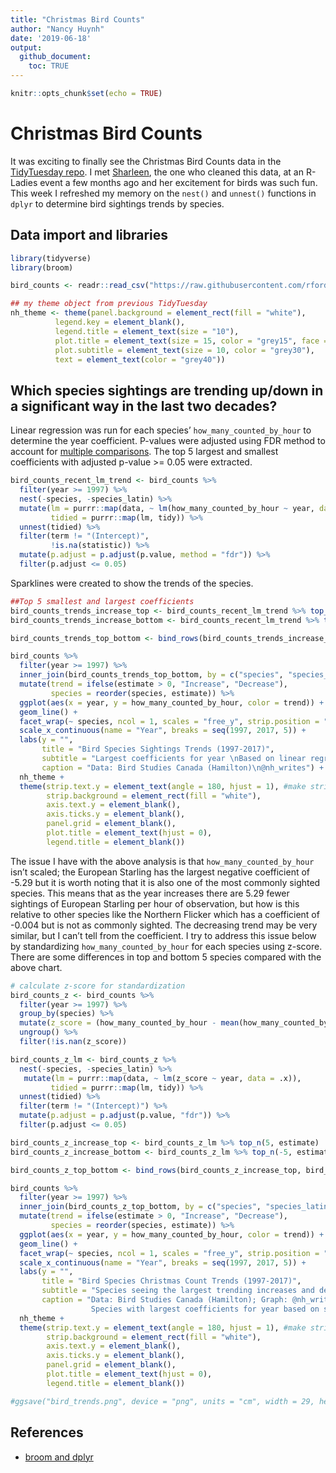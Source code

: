 ```yaml
---
title: "Christmas Bird Counts"
author: "Nancy Huynh"
date: '2019-06-18'
output: 
  github_document:
    toc: TRUE
---
```


```r
knitr::opts_chunk$set(echo = TRUE)
```

# Christmas Bird Counts
It was exciting to finally see the Christmas Bird Counts data in the [TidyTuesday repo](https://github.com/rfordatascience/tidytuesday/tree/master/data/2019/2019-06-18). I met [Sharleen](https://twitter.com/_sharleen_w), the one who cleaned this data, at an R-Ladies event a few months ago and her excitement for birds was such fun. This week I refreshed my memory on the `nest()` and `unnest()` functions in `dplyr` to determine bird sightings trends by species.

## Data import and libraries
```r
library(tidyverse)
library(broom)

bird_counts <- readr::read_csv("https://raw.githubusercontent.com/rfordatascience/tidytuesday/master/data/2019/2019-06-18/bird_counts.csv")
```

```r
## my theme object from previous TidyTuesday
nh_theme <- theme(panel.background = element_rect(fill = "white"),
          legend.key = element_blank(),
          legend.title = element_text(size = "10"),
          plot.title = element_text(size = 15, color = "grey15", face = "bold"),
          plot.subtitle = element_text(size = 10, color = "grey30"),
          text = element_text(color = "grey40"))
```

## Which species sightings are trending up/down in a significant way in the last two decades?
Linear regression was run for each species' `how_many_counted_by_hour` to determine the year coefficient. P-values were adjusted using FDR method to account for [multiple comparisons](https://en.wikipedia.org/wiki/Multiple_comparisons_problem). The top 5 largest and smallest coefficients with adjusted p-value >= 0.05 were extracted.
```r
bird_counts_recent_lm_trend <- bird_counts %>%
  filter(year >= 1997) %>%
  nest(-species, -species_latin) %>%
  mutate(lm = purrr::map(data, ~ lm(how_many_counted_by_hour ~ year, data = .x)),
         tidied = purrr::map(lm, tidy)) %>%
  unnest(tidied) %>%
  filter(term != "(Intercept)",
         !is.na(statistic)) %>%
  mutate(p.adjust = p.adjust(p.value, method = "fdr")) %>%
  filter(p.adjust <= 0.05)
```

Sparklines were created to show the trends of the species.
```r

##Top 5 smallest and largest coefficients
bird_counts_trends_increase_top <- bird_counts_recent_lm_trend %>% top_n(5, estimate)
bird_counts_trends_increase_bottom <- bird_counts_recent_lm_trend %>% top_n(-5, estimate)

bird_counts_trends_top_bottom <- bind_rows(bird_counts_trends_increase_top, bird_counts_trends_increase_bottom)

bird_counts %>%
  filter(year >= 1997) %>%
  inner_join(bird_counts_trends_top_bottom, by = c("species", "species_latin")) %>%
  mutate(trend = ifelse(estimate > 0, "Increase", "Decrease"),
         species = reorder(species, estimate)) %>%
  ggplot(aes(x = year, y = how_many_counted_by_hour, color = trend)) +
  geom_line() +
  facet_wrap(~ species, ncol = 1, scales = "free_y", strip.position = "left") +
  scale_x_continuous(name = "Year", breaks = seq(1997, 2017, 5)) +
  labs(y = "",
       title = "Bird Species Sightings Trends (1997-2017)",
       subtitle = "Largest coefficients for year \nBased on linear regression; FDR adjusted p-value <= 0.05",
       caption = "Data: Bird Studies Canada (Hamilton)\n@nh_writes") +
  nh_theme +
  theme(strip.text.y = element_text(angle = 180, hjust = 1), #make strip text horizontal
        strip.background = element_rect(fill = "white"),
        axis.text.y = element_blank(),
        axis.ticks.y = element_blank(),
        panel.grid = element_blank(),
        plot.title = element_text(hjust = 0),
        legend.title = element_blank())

```

The issue I have with the above analysis is that `how_many_counted_by_hour` isn't scaled; the European Starling has the largest negative coefficient of -5.29 but it is worth noting that it is also one of the most commonly sighted species. This means that as the year increases there are 5.29 fewer sightings of European Starling per hour of observation, but how is this relative to other species like the Northern Flicker which has a coefficient of -0.004 but is not as commonly sighted. The decreasing trend may be very similar, but I can't tell from the coefficient. I try to address this issue below by standardizing `how_many_counted_by_hour` for each species using z-score. There are some differences in top and bottom 5 species compared with the above chart.
```r

# calculate z-score for standardization
bird_counts_z <- bird_counts %>% 
  filter(year >= 1997) %>%
  group_by(species) %>%
  mutate(z_score = (how_many_counted_by_hour - mean(how_many_counted_by_hour)) / sd(how_many_counted_by_hour)) %>%
  ungroup() %>%
  filter(!is.nan(z_score))

bird_counts_z_lm <- bird_counts_z %>% 
  nest(-species, -species_latin) %>%
   mutate(lm = purrr::map(data, ~ lm(z_score ~ year, data = .x)),
         tidied = purrr::map(lm, tidy)) %>%
  unnest(tidied) %>%
  filter(term != "(Intercept)") %>%
  mutate(p.adjust = p.adjust(p.value, "fdr")) %>%
  filter(p.adjust <= 0.05)

bird_counts_z_increase_top <- bird_counts_z_lm %>% top_n(5, estimate)
bird_counts_z_increase_bottom <- bird_counts_z_lm %>% top_n(-5, estimate)

bird_counts_z_top_bottom <- bind_rows(bird_counts_z_increase_top, bird_counts_z_increase_bottom)

bird_counts %>%
  filter(year >= 1997) %>%
  inner_join(bird_counts_z_top_bottom, by = c("species", "species_latin")) %>%
  mutate(trend = ifelse(estimate > 0, "Increase", "Decrease"),
         species = reorder(species, estimate)) %>%
  ggplot(aes(x = year, y = how_many_counted_by_hour, color = trend)) +
  geom_line() +
  facet_wrap(~ species, ncol = 1, scales = "free_y", strip.position = "left") +
  scale_x_continuous(name = "Year", breaks = seq(1997, 2017, 5)) +
  labs(y = "", 
       title = "Bird Species Christmas Count Trends (1997-2017)",
       subtitle = "Species seeing the largest trending increases and decreases",
       caption = "Data: Bird Studies Canada (Hamilton); Graph: @nh_writes\n
                  Species with largest coefficients for year based on standardized linear regression; FDR adjusted p-value <= 0.05") +
  nh_theme +
  theme(strip.text.y = element_text(angle = 180, hjust = 1), #make strip text horizontal
        strip.background = element_rect(fill = "white"),
        axis.text.y = element_blank(),
        axis.ticks.y = element_blank(),
        panel.grid = element_blank(),
        plot.title = element_text(hjust = 0),
        legend.title = element_blank())

#ggsave("bird_trends.png", device = "png", units = "cm", width = 29, height = 21, dpi = "retina")
```

## References
* [broom and dplyr](https://cran.r-project.org/web/packages/broom/vignettes/broom_and_dplyr.html)